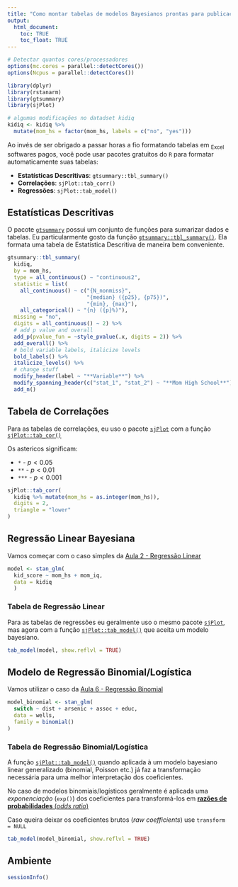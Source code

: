 ```yaml
---
title: "Como montar tabelas de modelos Bayesianos prontas para publicação"
output:
  html_document:
    toc: TRUE
    toc_float: TRUE
---
```


```r
# Detectar quantos cores/processadores
options(mc.cores = parallel::detectCores())
options(Ncpus = parallel::detectCores())

library(dplyr)
library(rstanarm)
library(gtsummary)
library(sjPlot)

# algumas modificações no datadset kidiq
kidiq <- kidiq %>% 
  mutate(mom_hs = factor(mom_hs, labels = c("no", "yes")))
```

Ao invés de ser obrigado a passar horas a fio formatando tabelas em ~Excel~ softwares pagos, você pode usar pacotes gratuitos do `R` para formatar automaticamente suas tabelas:

* **Estatísticas Descritivas**: `gtsummary::tbl_summary()`
* **Correlações**: `sjPlot::tab_corr()`
* **Regressões**: `sjPlot::tab_model()`

## Estatísticas Descritivas
O pacote [`gtsummary`](https://github.com/ddsjoberg/gtsummary) possui um conjunto de funções para sumarizar dados e tabelas. Eu particularmente gosto da função [`gtsummary::tbl_summary()`](http://www.danieldsjoberg.com/gtsummary/articles/tbl_summary.html). Ela formata uma tabela de Estatística Descritiva de maneira bem conveniente.

```r
gtsummary::tbl_summary(
  kidiq,
  by = mom_hs,
  type = all_continuous() ~ "continuous2",
  statistic = list(
    all_continuous() ~ c("{N_nonmiss}",
                         "{median} ({p25}, {p75})", 
                         "{min}, {max}"),
    all_categorical() ~ "{n} ({p}%)"),
  missing = "no",
  digits = all_continuous() ~ 2) %>%
  # add p value and overall
  add_p(pvalue_fun = ~style_pvalue(.x, digits = 2)) %>% 
  add_overall() %>%
  # bold variable labels, italicize levels
  bold_labels() %>%
  italicize_levels() %>%
  # change stuff
  modify_header(label ~ "**Variable**") %>% 
  modify_spanning_header(c("stat_1", "stat_2") ~ "**Mom High School**") %>% 
  add_n()
```

## Tabela de Correlações

Para as tabelas de correlações, eu uso o pacote [`sjPlot`](https://strengejacke.github.io/sjPlot/) com a função [`sjPlot::tab_cor()`](https://strengejacke.github.io/sjPlot/reference/tab_corr.html)

Os astericos significam:

* `*` - $p < 0.05$
* `**` - $p < 0.01$
* `***` - $p < 0.001$

```r
sjPlot::tab_corr(
  kidiq %>% mutate(mom_hs = as.integer(mom_hs)),
  digits = 2,
  triangle = "lower"
)
```


## Regressão Linear Bayesiana

Vamos começar com o caso simples da [Aula 2 - Regressão Linear](2-Regressao_Linear.html)

```r
model <- stan_glm(
  kid_score ~ mom_hs + mom_iq,
  data = kidiq
  )
```

### Tabela de Regressão Linear

Para as tabelas de regressões eu geralmente uso o mesmo pacote [`sjPlot`](https://strengejacke.github.io/sjPlot/), mas agora com a função [`sjPlot::tab_model()`](https://strengejacke.github.io/sjPlot/articles/tab_bayes.html) que aceita um modelo bayesiano.

```r
tab_model(model, show.reflvl = TRUE)
```

## Modelo de Regressão Binomial/Logística

Vamos utilizar o caso da [Aula 6 - Regressão Binomial](6-Regressao_Binomial.html)

```r
model_binomial <- stan_glm(
  switch ~ dist + arsenic + assoc + educ,
  data = wells,
  family = binomial()
)
```

### Tabela de Regressão Binomial/Logística

A função [`sjPlot::tab_model()`](https://strengejacke.github.io/sjPlot/articles/tab_bayes.html) quando aplicada à um modelo bayesiano linear generalizado (binomial, Poisson etc.) já faz a transformação necessária para uma melhor interpretação dos coeficientes.

No caso de modelos binomiais/logísticos geralmente é aplicada uma *exponenciação* (`exp()`) dos coeficientes para transformá-los em [**razões de probabilidades** (*odds ratio*)](https://pt.wikipedia.org/wiki/Razão_de_possibilidades)

Caso queira deixar os coeficientes brutos (*raw coefficients*) use `transform = NULL`

```r
tab_model(model_binomial, show.reflvl = TRUE)
```

## Ambiente

```r
sessionInfo()
```
